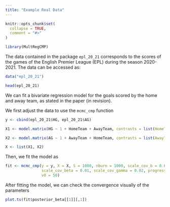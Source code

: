 ```yaml
---
title: "Example Real Data"
---
```


```r
knitr::opts_chunk$set(
  collapse = TRUE,
  comment = "#>"
)
```

```r
library(MultRegCMP)
```

The data contained in the package `epl_20_21` corresponds to the scores of the games of the English Premier League (EPL) during the season 2020-2021. The data can be accessed as:

```r
data("epl_20_21")
```

```r
head(epl_20_21)
```

We can fit a bivariate regression model for the goals scored by the home and away team, as stated in the paper (in revision).

We first adjust the data to use the `mcmc_cmp` function

```r
y <- cbind(epl_20_21$HG, epl_20_21$AG)

X1 <- model.matrix(HG ~ 1 + HomeTeam + AwayTeam, contrasts = list(HomeTeam = "contr.sum", AwayTeam = "contr.sum"), data = epl_20_21)

X2 <- model.matrix(AG ~ 1 + AwayTeam + HomeTeam, contrasts = list(AwayTeam = "contr.sum", HomeTeam = "contr.sum"), data = epl_20_21)

X <- list(X1, X2)
```

Then, we fit the model as

```r
fit <- mcmc_cmp(y = y, X = X, S = 1000, nburn = 1000, scale_cov_b = 0.6, 
                scale_cov_beta = 0.01, scale_cov_gamma = 0.02, progress = "acc_rates",
                v0 = 50)
```

After fitting the model, we can check the convergence visually of the parameters 

```r
plot.ts(fit$posterior_beta[[1]][,1])
```

